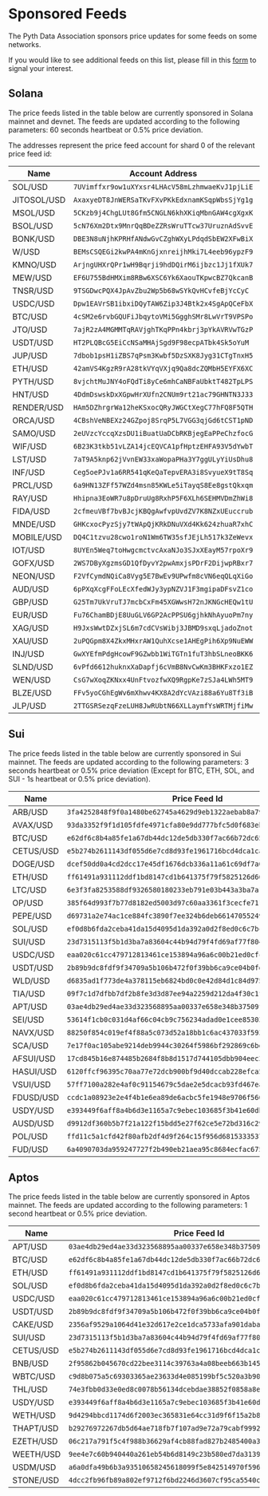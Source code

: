 # Sponsored Feeds

The Pyth Data Association sponsors price updates for some feeds on some networks.

If you would like to see additional feeds on this list, please fill in this [form](https://tally.so/r/nGz2jj) to signal your interest.

## Solana

The price feeds listed in the table below are currently sponsored in Solana mainnet and devnet. The feeds are updated according to the following parameters: 60 seconds heartbeat or 0.5% price deviation.

The addresses represent the price feed account for shard 0 of the relevant price feed id:

| Name        | Account Address                                | Price Feed Id                                                      |
| ----------- | ---------------------------------------------- | ------------------------------------------------------------------ |
| SOL/USD     | `7UVimffxr9ow1uXYxsr4LHAcV58mLzhmwaeKvJ1pjLiE` | `ef0d8b6fda2ceba41da15d4095d1da392a0d2f8ed0c6c7bc0f4cfac8c280b56d` |
| JITOSOL/USD | `AxaxyeDT8JnWERSaTKvFXvPKkEdxnamKSqpWbsSjYg1g` | `67be9f519b95cf24338801051f9a808eff0a578ccb388db73b7f6fe1de019ffb` |
| MSOL/USD    | `5CKzb9j4ChgLUt8Gfm5CNGLN6khXKiqMbnGAW4cgXgxK` | `c2289a6a43d2ce91c6f55caec370f4acc38a2ed477f58813334c6d03749ff2a4` |
| BSOL/USD    | `5cN76Xm2Dtx9MnrQqBDeZZRsWruTTcw37UruznAdSvvE` | `89875379e70f8fbadc17aef315adf3a8d5d160b811435537e03c97e8aac97d9c` |
| BONK/USD    | `DBE3N8uNjhKPRHfANdwGvCZghWXyLPdqdSbEW2XFwBiX` | `72b021217ca3fe68922a19aaf990109cb9d84e9ad004b4d2025ad6f529314419` |
| W/USD       | `BEMsCSQEGi2kwPA4mKnGjxnreijhMki7L4eeb96ypzF9` | `eff7446475e218517566ea99e72a4abec2e1bd8498b43b7d8331e29dcb059389` |
| KMNO/USD    | `ArjngUHXrQPr1wH9Bqrji9hdDQirM6ijbzc1Jj1fXUk7` | `b17e5bc5de742a8a378b54c9c75442b7d51e30ada63f28d9bd28d3c0e26511a0` |
| MEW/USD     | `EF6U755BdHMXim8RBw6XSC6Yk6XaouTKpwcBZ7QkcanB` | `514aed52ca5294177f20187ae883cec4a018619772ddce41efcc36a6448f5d5d` |
| TNSR/USD    | `9TSGDwcPQX4JpAvZbu2Wp5b68wSYkQvHCvfeBjYcCyC`  | `05ecd4597cd48fe13d6cc3596c62af4f9675aee06e2e0b94c06d8bee2b659e05` |
| USDC/USD    | `Dpw1EAVrSB1ibxiDQyTAW6Zip3J4Btk2x4SgApQCeFbX` | `eaa020c61cc479712813461ce153894a96a6c00b21ed0cfc2798d1f9a9e9c94a` |
| BTC/USD     | `4cSM2e6rvbGQUFiJbqytoVMi5GgghSMr8LwVrT9VPSPo` | `e62df6c8b4a85fe1a67db44dc12de5db330f7ac66b72dc658afedf0f4a415b43` |
| JTO/USD     | `7ajR2zA4MGMMTqRAVjghTKqPPn4kbrj3pYkAVRVwTGzP` | `b43660a5f790c69354b0729a5ef9d50d68f1df92107540210b9cccba1f947cc2` |
| USDT/USD    | `HT2PLQBcG5EiCcNSaMHAjSgd9F98ecpATbk4Sk5oYuM`  | `2b89b9dc8fdf9f34709a5b106b472f0f39bb6ca9ce04b0fd7f2e971688e2e53b` |
| JUP/USD     | `7dbob1psH1iZBS7qPsm3Kwbf5DzSXK8Jyg31CTgTnxH5` | `0a0408d619e9380abad35060f9192039ed5042fa6f82301d0e48bb52be830996` |
| ETH/USD     | `42amVS4KgzR9rA28tkVYqVXjq9Qa8dcZQMbH5EYFX6XC` | `ff61491a931112ddf1bd8147cd1b641375f79f5825126d665480874634fd0ace` |
| PYTH/USD    | `8vjchtMuJNY4oFQdTi8yCe6mhCaNBFaUbktT482TpLPS` | `0bbf28e9a841a1cc788f6a361b17ca072d0ea3098a1e5df1c3922d06719579ff` |
| HNT/USD     | `4DdmDswskDxXGpwHrXUfn2CNUm9rt21ac79GHNTN3J33` | `649fdd7ec08e8e2a20f425729854e90293dcbe2376abc47197a14da6ff339756` |
| RENDER/USD  | `HAm5DZhrgrWa12heKSxocQRyJWGCtXegC77hFQ8F5QTH` | `3d4a2bd9535be6ce8059d75eadeba507b043257321aa544717c56fa19b49e35d` |
| ORCA/USD    | `4CBshVeNBEXz24GZpoj8SrqP5L7VGG3qjGd6tCST1pND` | `37505261e557e251290b8c8899453064e8d760ed5c65a779726f2490980da74c` |
| SAMO/USD    | `2eUVzcYccqXzsDU1iBuatUaDCbRKBjegEaPPeChzfocG` | `49601625e1a342c1f90c3fe6a03ae0251991a1d76e480d2741524c29037be28a` |
| WIF/USD     | `6B23K3tkb51vLZA14jcEQVCA1pfHptzEHFA93V5dYwbT` | `4ca4beeca86f0d164160323817a4e42b10010a724c2217c6ee41b54cd4cc61fc` |
| LST/USD     | `7aT9A5knp62jVvnEW33xaWopaPHa3Y7ggULyYiUsDhu8` | `12fb674ee496045b1d9cf7d5e65379acb026133c2ad69f3ed996fb9fe68e3a37` |
| INF/USD     | `Ceg5oePJv1a6RR541qKeQaTepvERA3i8SvyueX9tT8Sq` | `f51570985c642c49c2d6e50156390fdba80bb6d5f7fa389d2f012ced4f7d208f` |
| PRCL/USD    | `6a9HN13ZFf57WZd4msn85KWLe5iTayqS8Ee8gstQkxqm` | `5bbd1ce617792b476c55991c27cdfd89794f9f13356babc9c92405f5f0079683` |
| RAY/USD     | `Hhipna3EoWR7u8pDruUg8RxhP5F6XLh6SEHMVDmZhWi8` | `91568baa8beb53db23eb3fb7f22c6e8bd303d103919e19733f2bb642d3e7987a` |
| FIDA/USD    | `2cfmeuVBf7bvBJcjKBQgAwfvpUvdZV7K8NZxUEuccrub` | `c80657b7f6f3eac27218d09d5a4e54e47b25768d9f5e10ac15fe2cf900881400` |
| MNDE/USD    | `GHKcxocPyzSjy7tWApQjKRkDNuVXd4Kk624zhuaR7xhC` | `3607bf4d7b78666bd3736c7aacaf2fd2bc56caa8667d3224971ebe3c0623292a` |
| MOBILE/USD  | `DQ4C1tzvu28cwo1roN1Wm6TW35sfJEjLh517k3ZeWevx` | `ff4c53361e36a9b837433c87d290c229e1f01aec5ef98d9f3f70953a20a629ce` |
| IOT/USD     | `8UYEn5Weq7toHwgcmctvcAxaNJo3SJxXEayM57rpoXr9` | `6b701e292e0836d18a5904a08fe94534f9ab5c3d4ff37dc02c74dd0f4901944d` |
| GOFX/USD    | `2WS7DByXgzmsGD1QfDyvY2pwAmxjsPDrF2DijwpRBxr7` | `6034b1f68b9363dff2cf9d53b1a88fb4d0929c65f34d532db53738853efc00ad` |
| NEON/USD    | `F2VfCymdNQiCa8Vyg5E7BwEv9UPwfm8cVN6eqQLqXiGo` | `d82183dd487bef3208a227bb25d748930db58862c5121198e723ed0976eb92b7` |
| AUD/USD     | `6pPXqXcgFFoLEcXfedWJy3ypNZVJ1F3mgipaDFsvZ1co` | `67a6f93030420c1c9e3fe37c1ab6b77966af82f995944a9fefce357a22854a80` |
| GBP/USD     | `G25Tm7UkVruTJ7mcbCxFm45XGWwsH72nJKNGcHEQw1tU` | `84c2dde9633d93d1bcad84e7dc41c9d56578b7ec52fabedc1f335d673df0a7c1` |
| EUR/USD     | `Fu76ChamBDjE8UuGLV6GP2AcPPSU6gjhkNhAyuoPm7ny` | `a995d00bb36a63cef7fd2c287dc105fc8f3d93779f062f09551b0af3e81ec30b` |
| XAG/USD     | `H9JxsWwtDZxjSL6m7cdCVsWibj3JBMD9sxqLjadoZnot` | `f2fb02c32b055c805e7238d628e5e9dadef274376114eb1f012337cabe93871e` |
| XAU/USD     | `2uPQGpm8X4ZkxMHxrAW1QuhXcse1AHEgPih6Xp9NuEWW` | `765d2ba906dbc32ca17cc11f5310a89e9ee1f6420508c63861f2f8ba4ee34bb2` |
| INJ/USD     | `GwXYEfmPdgHcowF9GZwbb1WiTGTn1fuT3hbSLneoBKK6` | `7a5bc1d2b56ad029048cd63964b3ad2776eadf812edc1a43a31406cb54bff592` |
| SLND/USD    | `6vPfd6612huknxXaDapfj6cVmB8NvCwKm3BHKFxzo1EZ` | `f8d030e4ef460b91ad23eabbbb27aec463e3c30ecc8d5c4b71e92f54a36ccdbd` |
| WEN/USD     | `CsG7wXoqZKNxx4UnFtvozfwXQ9RgpKe7zSJa4LWh5MT9` | `5169491cd7e2a44c98353b779d5eb612e4ac32e073f5cc534303d86307c2f1bc` |
| BLZE/USD    | `FFv5yoCGhEgWv6mXhwv4KX8A2dYcVAzi88a6Yu8Tf3iB` | `93c3def9b169f49eed14c9d73ed0e942c666cf0e1290657ec82038ebb792c2a8` |
| JLP/USD     | `2TTGSRSezqFzeLUH8JwRUbtN66XLLaymfYsWRTMjfiMw` | `c811abc82b4bad1f9bd711a2773ccaa935b03ecef974236942cec5e0eb845a3a` |

## Sui

The price feeds listed in the table below are currently sponsored in Sui mainnet. The feeds are updated according to the following parameters: 3 seconds heartbeat or 0.5% price deviation (Except for BTC, ETH, SOL, and SUI - 1s heartbeat or 0.5% price deviation).

| Name      | Price Feed Id                                                      |
| --------- | ------------------------------------------------------------------ |
| ARB/USD   | `3fa4252848f9f0a1480be62745a4629d9eb1322aebab8a791e344b3b9c1adcf5` |
| AVAX/USD  | `93da3352f9f1d105fdfe4971cfa80e9dd777bfc5d0f683ebb6e1294b92137bb7` |
| BTC/USD   | `e62df6c8b4a85fe1a67db44dc12de5db330f7ac66b72dc658afedf0f4a415b43` |
| CETUS/USD | `e5b274b2611143df055d6e7cd8d93fe1961716bcd4dca1cad87a83bc1e78c1ef` |
| DOGE/USD  | `dcef50dd0a4cd2dcc17e45df1676dcb336a11a61c69df7a0299b0150c672d25c` |
| ETH/USD   | `ff61491a931112ddf1bd8147cd1b641375f79f5825126d665480874634fd0ace` |
| LTC/USD   | `6e3f3fa8253588df9326580180233eb791e03b443a3ba7a1d892e73874e19a54` |
| OP/USD    | `385f64d993f7b77d8182ed5003d97c60aa3361f3cecfe711544d2d59165e9bdf` |
| PEPE/USD  | `d69731a2e74ac1ce884fc3890f7ee324b6deb66147055249568869ed700882e4` |
| SOL/USD   | `ef0d8b6fda2ceba41da15d4095d1da392a0d2f8ed0c6c7bc0f4cfac8c280b56d` |
| SUI/USD   | `23d7315113f5b1d3ba7a83604c44b94d79f4fd69af77f804fc7f920a6dc65744` |
| USDC/USD  | `eaa020c61cc479712813461ce153894a96a6c00b21ed0cfc2798d1f9a9e9c94a` |
| USDT/USD  | `2b89b9dc8fdf9f34709a5b106b472f0f39bb6ca9ce04b0fd7f2e971688e2e53b` |
| WLD/USD   | `d6835ad1f773de4a378115eb6824bd0c0e42d84d1c84d9750e853fb6b6c7794a` |
| TIA/USD   | `09f7c1d7dfbb7df2b8fe3d3d87ee94a2259d212da4f30c1f0540d066dfa44723` |
| APT/USD   | `03ae4db29ed4ae33d323568895aa00337e658e348b37509f5372ae51f0af00d5` |
| SEI/USD   | `53614f1cb0c031d4af66c04cb9c756234adad0e1cee85303795091499a4084eb` |
| NAVX/USD  | `88250f854c019ef4f88a5c073d52a18bb1c6ac437033f5932cd017d24917ab46` |
| SCA/USD   | `7e17f0ac105abe9214deb9944c30264f5986bf292869c6bd8e8da3ccd92d79bc` |
| AFSUI/USD | `17cd845b16e874485b2684f8b8d1517d744105dbb904eec30222717f4bc9ee0d` |
| HASUI/USD | `6120ffcf96395c70aa77e72dcb900bf9d40dccab228efca59a17b90ce423d5e8` |
| VSUI/USD  | `57ff7100a282e4af0c91154679c5dae2e5dcacb93fd467ea9cb7e58afdcfde27` |
| FDUSD/USD | `ccdc1a08923e2e4f4b1e6ea89de6acbc5fe1948e9706f5604b8cb50bc1ed3979` |
| USDY/USD  | `e393449f6aff8a4b6d3e1165a7c9ebec103685f3b41e60db4277b5b6d10e7326` |
| AUSD/USD  | `d9912df360b5b7f21a122f15bdd5e27f62ce5e72bd316c291f7c86620e07fb2a` |
| POL/USD   | `ffd11c5a1cfd42f80afb2df4d9f264c15f956d68153335374ec10722edd70472` |
| FUD/USD   | `6a4090703da959247727f2b490eb21aea95c8684ecfac675f432008830890c75` |

## Aptos

The price feeds listed in the table below are currently sponsored in Aptos mainnet. The feeds are updated according to the following parameters: 1 second heartbeat or 0.5% price deviation.

| Name      | Price Feed Id                                                      |
| --------- | ------------------------------------------------------------------ |
| APT/USD   | `03ae4db29ed4ae33d323568895aa00337e658e348b37509f5372ae51f0af00d5` |
| BTC/USD   | `e62df6c8b4a85fe1a67db44dc12de5db330f7ac66b72dc658afedf0f4a415b43` |
| ETH/USD   | `ff61491a931112ddf1bd8147cd1b641375f79f5825126d665480874634fd0ace` |
| SOL/USD   | `ef0d8b6fda2ceba41da15d4095d1da392a0d2f8ed0c6c7bc0f4cfac8c280b56d` |
| USDC/USD  | `eaa020c61cc479712813461ce153894a96a6c00b21ed0cfc2798d1f9a9e9c94a` |
| USDT/USD  | `2b89b9dc8fdf9f34709a5b106b472f0f39bb6ca9ce04b0fd7f2e971688e2e53b` |
| CAKE/USD  | `2356af9529a1064d41e32d617e2ce1dca5733afa901daba9e2b68dee5d53ecf9` |
| SUI/USD   | `23d7315113f5b1d3ba7a83604c44b94d79f4fd69af77f804fc7f920a6dc65744` |
| CETUS/USD | `e5b274b2611143df055d6e7cd8d93fe1961716bcd4dca1cad87a83bc1e78c1ef` |
| BNB/USD   | `2f95862b045670cd22bee3114c39763a4a08beeb663b145d283c31d7d1101c4f` |
| WBTC/USD  | `c9d8b075a5c69303365ae23633d4e085199bf5c520a3b90fed1322a0342ffc33` |
| THL/USD   | `74e3fbb0d33e0ed8c0078b56134dcebdae38852f0858a8ea4de4c5ea7474bd42` |
| USDY/USD  | `e393449f6aff8a4b6d3e1165a7c9ebec103685f3b41e60db4277b5b6d10e7326` |
| WETH/USD  | `9d4294bbcd1174d6f2003ec365831e64cc31d9f6f15a2b85399db8d5000960f6` |
| THAPT/USD | `b29276972267db5d64ae718fb7f107ad9e72a79cabf9992f0e9bc75ad451a7f6` |
| EZETH/USD | `06c217a791f5c4f988b36629af4cb88fad827b2485400a358f3b02886b54de92` |
| WEETH/USD | `9ee4e7c60b940440a261eb54b6d8149c23b580ed7da3139f7f08f4ea29dad395` |
| USDM/USD  | `a6a0dfa49b6b3a93510658245618099f5e842514970f596cf64fad9e0d658193` |
| STONE/USD | `4dcc2fb96fb89a802ef9712f6bd2246d3607cf95ca5540cb24490d37003f8c46` |

